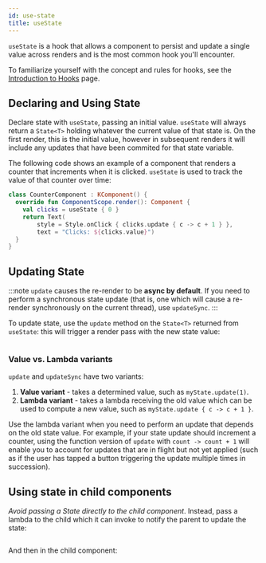 ```yaml
---
id: use-state
title: useState
---
```



`useState` is a hook that allows a component to persist and update a single value across renders and is the most common hook you'll encounter.

To familiarize yourself with the concept and rules for hooks, see the [Introduction to Hooks](hooks-intro.mdx) page.

## Declaring and Using State

Declare state with `useState`, passing an initial value. `useState` will always return a `State<T>` holding whatever the current value of that state is. On the first render, this is the initial value, however in subsequent renders it will include any updates that have been commited for that state variable.

The following code shows an example of a component that renders a counter that increments when it is clicked. `useState` is used to track the value of that counter over time:

```kotlin {3,6}
class CounterComponent : KComponent() {
  override fun ComponentScope.render(): Component {
    val clicks = useState { 0 }
    return Text(
        style = Style.onClick { clicks.update { c -> c + 1 } },
        text = "Clicks: ${clicks.value}")
  }
}
```

## Updating State

:::note
`update` causes the re-render to be **async by default**. If you need to perform a synchronous state update (that is, one which will cause a re-render synchronously on the current thread), use `updateSync`.
:::

To update state, use the `update` method on the `State<T>` returned from `useState`: this will trigger a render pass with the new state value:

```kotlin file=sample/src/main/java/com/facebook/samples/litho/kotlin/documentation/CheckboxComponent.kt start=start_example end=end_example
```

### Value vs. Lambda variants

`update` and `updateSync` have two variants:

1. **Value variant** - takes a determined value, such as `myState.update(1)`.
2. **Lambda variant** - takes a lambda receiving the old value which can be used to compute a new value, such as `myState.update { c -> c + 1 }`.

Use the lambda variant when you need to perform an update that depends on the old state value. For example, if your state update should increment a counter, using the function version of `update` with `count -> count + 1` will enable you to account for updates that are in flight but not yet applied (such as if the user has tapped a button triggering the update multiple times in succession).

## Using state in child components

*Avoid passing a State directly to the child component*. Instead, pass a lambda to the child which it can invoke to notify the parent to update the state:

```kotlin {3,5} file=sample/src/main/java/com/facebook/samples/litho/kotlin/state/StateParentChildComponent.kt start=start_example_parent end=end_example_parent
```

And then in the child component:

```kotlin {1,4} file=sample/src/main/java/com/facebook/samples/litho/kotlin/state/ChildComponent.kt start=start_example_child end=end_example_child
```
